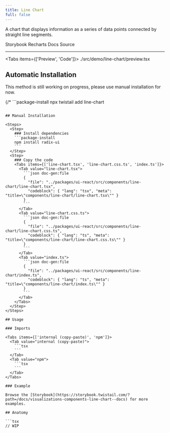 ```yaml
---
title: Line Chart
full: false
---
```


A chart that displays information as a series of data points connected by straight line segments.

<Badges>
  <BadgeLink href="https://storybook.twistail.com/?path=/docs/visualizations-components-line-chart--docs" external>
    Storybook
  </BadgeLink>
  <BadgeLink href="https://recharts.org/en-US/api" external>
    Recharts Docs
  </BadgeLink>
  <BadgeLink href="https://github.com/riipandi/twistail/tree/main/packages/ui-react/src/components/line-chart" external>
    Source
  </BadgeLink>
</Badges>

---


<Tabs items={['Preview', 'Code']}>
  <Tab value="Preview" className="rounded-b-xl flex min-h-44 flex-wrap items-center justify-center gap-4 py-20 not-prose">
    <Demo />
  </Tab>
  <Tab value="Code">
    <include cwd lang="tsx">./src/demo/line-chart/preview.tsx</include>
  </Tab>
</Tabs>

## Automatic Installation

<Callout type='warn'>
  This method is still working on progress, please use manual installation for now.
</Callout>

{/* ```package-install
npx twistail add line-chart
``` */}

## Manual Installation

<Steps>
  <Step>
    ### Install dependencies
    ```package-install
    npm install radix-ui
    ```
  </Step>
  <Step>
    ### Copy the code
    <Tabs items={['line-chart.tsx', 'line-chart.css.ts', 'index.ts']}>
      <Tab value="line-chart.tsx">
        ```json doc-gen:file
        {
          "file": "../packages/ui-react/src/components/line-chart/line-chart.tsx",
          "codeblock": { "lang": "tsx", "meta": "title=\"components/line-chart/line-chart.tsx\"" }
        }
        ```
      </Tab>
      <Tab value="line-chart.css.ts">
        ```json doc-gen:file
        {
          "file": "../packages/ui-react/src/components/line-chart/line-chart.css.ts",
          "codeblock": { "lang": "ts", "meta": "title=\"components/line-chart/line-chart.css.ts\"" }
        }
        ```
      </Tab>
      <Tab value="index.ts">
        ```json doc-gen:file
        {
          "file": "../packages/ui-react/src/components/line-chart/index.ts",
          "codeblock": { "lang": "ts", "meta": "title=\"components/line-chart/index.ts\"" }
        }
        ```
      </Tab>
    </Tabs>
  </Step>
</Steps>

## Usage

### Imports

<Tabs items={['internal (copy-paste)', 'npm']}>
  <Tab value="internal (copy-paste)">
    ```tsx
    ```
  </Tab>
  <Tab value="npm">
    ```tsx
    ```
  </Tab>
</Tabs>

### Example

Browse the [Storybook](https://storybook.twistail.com/?path=/docs/visualizations-components-line-chart--docs) for more examples.

## Anatomy

```tsx
// WIP
```

